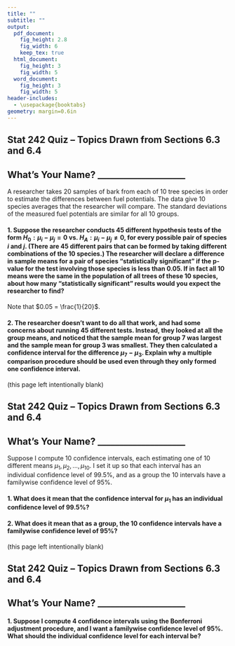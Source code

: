 ```yaml
---
title: ""
subtitle: ""
output:
  pdf_document:
    fig_height: 2.8
    fig_width: 6
    keep_tex: true
  html_document:
    fig_height: 3
    fig_width: 5
  word_document:
    fig_height: 3
    fig_width: 5
header-includes:
  - \usepackage{booktabs}
geometry: margin=0.6in
---
```


## Stat 242 Quiz -- Topics Drawn from Sections 6.3 and 6.4

## What's Your Name? ____________________

A researcher takes 20 samples of bark from each of 10 tree species in order to estimate the differences between fuel potentials.  The data give 10 species averages that the researcher will compare.  The standard deviations of the measured fuel potentials are similar for all 10 groups.

#### 1. Suppose the researcher conducts 45 different hypothesis tests of the form $H_0: \mu_i - \mu_j = 0$ vs. $H_A: \mu_i - \mu_j \neq 0$, for every possible pair of species $i$ and $j$.  (There are 45 different pairs that can be formed by taking different combinations of the 10 species.)  The researcher will declare a difference in sample means for a pair of species "statistically significant" if the p-value for the test involving those species is less than 0.05.  If in fact all 10 means were the same in the population of all trees of these 10 species, about how many "statistically significant" results would you expect the researcher to find?

Note that $0.05 = \frac{1}{20}$.

\vspace{5cm}

#### 2. The researcher doesn't want to do all that work, and had some concerns about running 45 different tests.  Instead, they looked at all the group means, and noticed that the sample mean for group 7 was largest and the sample mean for group 3 was smallest.  They then calculated a confidence interval for the difference $\mu_7 - \mu_3$.  Explain why a multiple comparison procedure should be used even through they only formed one confidence interval.

\newpage

(this page left intentionally blank)

\newpage

## Stat 242 Quiz -- Topics Drawn from Sections 6.3 and 6.4

## What's Your Name? ____________________

Suppose I compute 10 confidence intervals, each estimating one of 10 different means $\mu_1, \mu_2, \ldots, \mu_{10}$.  I set it up so that each interval has an individual confidence level of 99.5%, and as a group the 10 intervals have a familywise confidence level of 95%.

#### 1. What does it mean that the confidence interval for $\mu_1$ has an individual confidence level of 99.5%?

\vspace{5cm}

#### 2. What does it mean that as a group, the 10 confidence intervals have a familywise confidence level of 95%?

\newpage

(this page left intentionally blank)

\newpage

## Stat 242 Quiz -- Topics Drawn from Sections 6.3 and 6.4

## What's Your Name? ____________________

#### 1. Suppose I compute 4 confidence intervals using the Bonferroni adjustment procedure, and I want a familywise confidence level of 95%.  What should the individual confidence level for each interval be?






